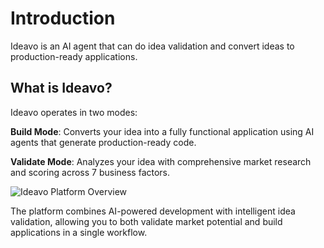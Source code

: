 # Introduction

Ideavo is an AI agent that can do idea validation and convert ideas to production-ready applications.

## What is Ideavo?

Ideavo operates in two modes:

**Build Mode**: Converts your idea into a fully functional application using AI agents that generate production-ready code.

**Validate Mode**: Analyzes your idea with comprehensive market research and scoring across 7 business factors.

![Ideavo Platform Overview](/images/ideavo-overview.png)

The platform combines AI-powered development with intelligent idea validation, allowing you to both validate market potential and build applications in a single workflow.